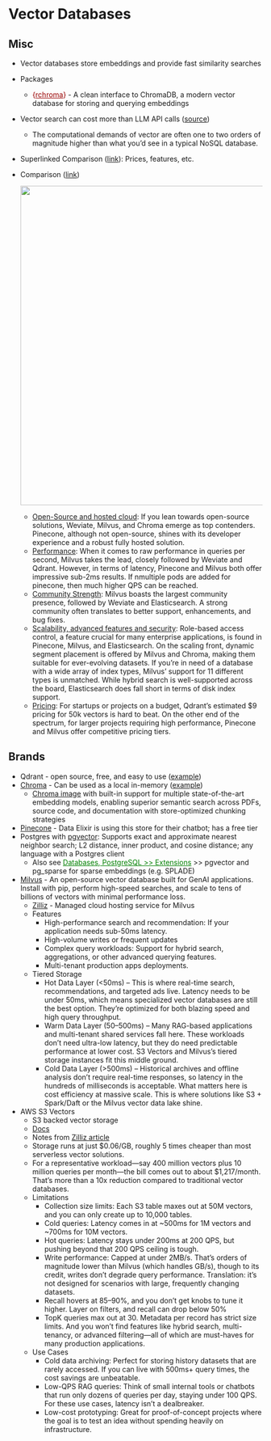 # Vector Databases {#sec-db-vect .unnumbered}

## Misc {#sec-db-vect-misc .unnumbered}

-   Vector databases store embeddings and provide fast similarity searches

-   Packages

    -   [{]{style="color: #990000"}[rchroma](https://cynkra.github.io/rchroma/){style="color: #990000"}[}]{style="color: #990000"} - A clean interface to ChromaDB, a modern vector database for storing and querying embeddings

-   Vector search can cost more than LLM API calls ([source](https://zilliz.com/blog/will-amazon-s3-vectors-kill-vector-databases-or-save-them))

    -   The computational demands of vector are often one to two orders of magnitude higher than what you’d see in a typical NoSQL database.

-   Superlinked Comparison ([link](https://superlinked.com/vector-db-comparison?twclid=2as1jq4zsk5tjcde5skaob8mr)): Prices, features, etc.

-   Comparison ([link](https://benchmark.vectorview.ai/vectordbs.html))

    ![](/qmd/_resources/DB-Vector.resources/comparison-1.png){.lightbox width="632"}

    -   [Open-Source and hosted cloud]{.underline}: If you lean towards open-source solutions, Weviate, Milvus, and Chroma emerge as top contenders. Pinecone, although not open-source, shines with its developer experience and a robust fully hosted solution.
    -   [Performance]{.underline}: When it comes to raw performance in queries per second, Milvus takes the lead, closely followed by Weviate and Qdrant. However, in terms of latency, Pinecone and Milvus both offer impressive sub-2ms results. If nmultiple pods are added for pinecone, then much higher QPS can be reached.
    -   [Community Strength]{.underline}: Milvus boasts the largest community presence, followed by Weviate and Elasticsearch. A strong community often translates to better support, enhancements, and bug fixes.
    -   [Scalability, advanced features and security]{.underline}: Role-based access control, a feature crucial for many enterprise applications, is found in Pinecone, Milvus, and Elasticsearch. On the scaling front, dynamic segment placement is offered by Milvus and Chroma, making them suitable for ever-evolving datasets. If you're in need of a database with a wide array of index types, Milvus' support for 11 different types is unmatched. While hybrid search is well-supported across the board, Elasticsearch does fall short in terms of disk index support.
    -   [Pricing]{.underline}: For startups or projects on a budget, Qdrant's estimated \$9 pricing for 50k vectors is hard to beat. On the other end of the spectrum, for larger projects requiring high performance, Pinecone and Milvus offer competitive pricing tiers.

## Brands {#sec-db-vect-bran .unnumbered}

-   Qdrant - open source, free, and easy to use ([example](https://towardsdatascience.com/how-i-turned-my-companys-docs-into-a-searchable-database-with-openai-4f2d34bd8736))
-   [Chroma](https://www.trychroma.com/) - Can be used as a local in-memory ([example](https://towardsdatascience.com/implementing-a-sales-support-agent-with-langchain-63c4761193e7))
    -   [Chroma image](https://github.com/cwensel/chroma-embedded) with built-in support for multiple state-of-the-art embedding models, enabling superior semantic search across PDFs, source code, and documentation with store-optimized chunking strategies
-   [Pinecone](https://www.pinecone.io/) - Data Elixir is using this store for their chatbot; has a free tier
-   Postgres with [pgvector](https://github.com/pgvector/pgvector): Supports exact and approximate nearest neighbor search; L2 distance, inner product, and cosine distance; any language with a Postgres client
    -   Also see [Databases, PostgreSQL \>\> Extensions](db-postgres.qmd#sec-db-gstgr-ext){style="color: green"} \>\> pgvector and pg_sparse for sparse embeddings (e.g. SPLADE)
-   [Milvus](https://milvus.io/) - An open-source vector database built for GenAI applications. Install with pip, perform high-speed searches, and scale to tens of billions of vectors with minimal performance loss.
    -   [Zilliz](https://zilliz.com/) - Managed cloud hosting service for Milvus
    -   Features
        -   High-performance search and recommendation: If your application needs sub-50ms latency.
        -   High-volume writes or frequent updates
        -   Complex query workloads: Support for hybrid search, aggregations, or other advanced querying features.
        -   Multi-tenant production apps deployments.
    -   Tiered Storage
        -   Hot Data Layer (\<50ms) – This is where real-time search, recommendations, and targeted ads live. Latency needs to be under 50ms, which means specialized vector databases are still the best option. They’re optimized for both blazing speed and high query throughput.
        -   Warm Data Layer (50–500ms) – Many RAG-based applications and multi-tenant shared services fall here. These workloads don’t need ultra-low latency, but they do need predictable performance at lower cost. S3 Vectors and Milvus’s tiered storage instances fit this middle ground.
        -   Cold Data Layer (\>500ms) – Historical archives and offline analysis don’t require real-time responses, so latency in the hundreds of milliseconds is acceptable. What matters here is cost efficiency at massive scale. This is where solutions like S3 + Spark/Daft or the Milvus vector data lake shine.
-   AWS S3 Vectors
    -   S3 backed vector storage
    -   [Docs](https://docs.aws.amazon.com/AmazonS3/latest/API/API_Operations_Amazon_S3_Vectors.html)
    -   Notes from [Zilliz article](https://zilliz.com/blog/will-amazon-s3-vectors-kill-vector-databases-or-save-them)
    -   Storage runs at just \$0.06/GB, roughly 5 times cheaper than most serverless vector solutions.
    -   For a representative workload—say 400 million vectors plus 10 million queries per month—the bill comes out to about \$1,217/month. That’s more than a 10x reduction compared to traditional vector databases.
    -   Limitations
        -   Collection size limits: Each S3 table maxes out at 50M vectors, and you can only create up to 10,000 tables.
        -   Cold queries: Latency comes in at \~500ms for 1M vectors and \~700ms for 10M vectors.
        -   Hot queries: Latency stays under 200ms at 200 QPS, but pushing beyond that 200 QPS ceiling is tough.
        -   Write performance: Capped at under 2MB/s. That’s orders of magnitude lower than Milvus (which handles GB/s), though to its credit, writes don’t degrade query performance. Translation: it’s not designed for scenarios with large, frequently changing datasets.
        -   Recall hovers at 85–90%, and you don’t get knobs to tune it higher. Layer on filters, and recall can drop below 50%
        -   TopK queries max out at 30. Metadata per record has strict size limits. And you won’t find features like hybrid search, multi-tenancy, or advanced filtering—all of which are must-haves for many production applications.
    -   Use Cases
        -   Cold data archiving: Perfect for storing history datasets that are rarely accessed. If you can live with 500ms+ query times, the cost savings are unbeatable.
        -   Low-QPS RAG queries: Think of small internal tools or chatbots that run only dozens of queries per day, staying under 100 QPS. For these use cases, latency isn’t a dealbreaker.
        -   Low-cost prototyping: Great for proof-of-concept projects where the goal is to test an idea without spending heavily on infrastructure.
